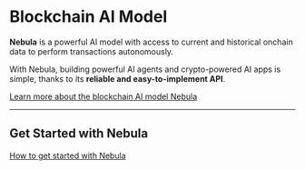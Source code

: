 # Blockchain AI Model

**Nebula** is a powerful AI model with access to current and historical onchain data to perform transactions autonomously.  

With Nebula, building powerful AI agents and crypto-powered AI apps is simple, thanks to its **reliable and easy-to-implement API**.

[Learn more about the blockchain AI model Nebula](https://portal.thirdweb.com/nebula)

---

## Get Started with Nebula

[How to get started with Nebula](https://portal.thirdweb.com/nebula/get-started)
